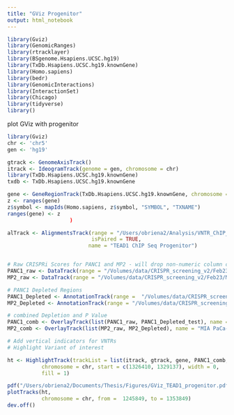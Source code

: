 ```yaml
---
title: "GViz Progenitor"
output: html_notebook
---
```


```r
library(Gviz)
library(GenomicRanges)
library(rtracklayer)
library(BSgenome.Hsapiens.UCSC.hg19)
library(TxDb.Hsapiens.UCSC.hg19.knownGene)
library(Homo.sapiens)
library(bedr)
library(GenomicInteractions)
library(InteractionSet)
library(Chicago)
library(tidyverse)
library()
```

plot GViz with progenitor

```r
library(Gviz)
chr <- 'chr5'
gen <- 'hg19'

gtrack <- GenomeAxisTrack()
itrack <- IdeogramTrack(genome = gen, chromosome = chr)
library(TxDb.Hsapiens.UCSC.hg19.knownGene)
txdb <- TxDb.Hsapiens.UCSC.hg19.knownGene

gene <- GeneRegionTrack(TxDb.Hsapiens.UCSC.hg19.knownGene, chromosome = chr, geneSymbol = TRUE, start = 1, end = 1353848, transcriptAnnotation = "symbol", name = "Gene")
z <- ranges(gene)
z$symbol <- mapIds(Homo.sapiens, z$symbol, "SYMBOL", "TXNAME") 
ranges(gene) <- z
                    )

alTrack <- AlignmentsTrack(range = "/Users/obriena2/Analysis/VNTR_ChIP_TEAD_Progenitor/TEAD1_PPG.output.sorted.bam",
                           isPaired = TRUE,
                          name = "TEAD1 ChIP Seq Progenitor")


# Raw CRISPRi Scores for PANC1 and MP2 - will drop non-numeric column containing sgRNA sequences
PANC1_raw <- DataTrack(range = "/Volumes/data/CRISPR_screening_v2/Feb23/PANC1/PANC1_virus_VS_T2_hg19/raw_scores.bedgraph", genome = gen, type = "p", chromosome = chr,  name = "PANC-1 CRISPRi", cex = 0.2)
MP2_raw <- DataTrack(range = "/Volumes/data/CRISPR_screening_v2/Feb23/MP2/MP2_virus_VS_T2_hg19/raw_scores.bedgraph", genome = gen, type = "p", chromosome = chr,  name = "MIA PaCa-2 CRISPRi", cex = 0.2)

# PANC1 Depleted Regions
PANC1_Depleted <- AnnotationTrack(range =  "/Volumes/data/CRISPR_screening_v2/Feb23/PANC1/PANC1_virus_VS_T2_hg19/negative_significant_regions.bed", genome = gen, chromosome = chr)
MP2_Depleted <- AnnotationTrack(range = "/Volumes/data/CRISPR_screening_v2/Feb23/MP2/MP2_virus_VS_T2_hg19/negative_significant_regions.bed", genome = gen, chromosome = chr,  name)

# combined Depletion and P Value
PANC1_comb <- OverlayTrack(list(PANC1_raw, PANC1_Depleted_test), name = "PANC-1 CRISPRi")
MP2_comb <- OverlayTrack(list(MP2_raw, MP2_Depleted), name = "MIA PaCa-2 CRISPRi")

# Add vertical indicators for VNTRs
# Highlight Variant of interest

ht <- HighlightTrack(trackList = list(itrack, gtrack, gene, PANC1_comb, MP2_comb, alTrack),
           chromosome = chr, start = c(1326410, 1329137), width = 0,
           fill = 1)

pdf("/Users/obriena2/Documents/Thesis/Figures/GViz_TEAD1_progenitor.pdf", width = 10, height = 15)
plotTracks(ht,
           chromosome = chr, from =  1245849, to = 1353849)
dev.off()

```

